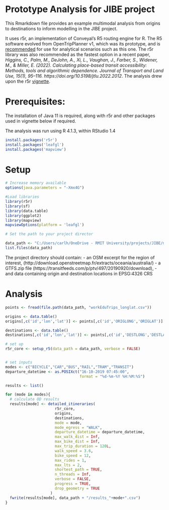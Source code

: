 # Prototype Analysis for JIBE project

This Rmarkdown file provides an example multimodal analysis from origins to destinations to inform modelling in the JIBE project.

It uses r5r, an implementation of Conveyal's R5 routing engine for R.  The R5 software evolved from OpenTripPlanner v1, which was its prototype, and is [recommended](http://docs.opentripplanner.org/en/latest/Version-Comparison/) for use for analytical scenarios such as this one. The r5r library was also recommended as the fastest option in a recent paper, *Higgins, C., Palm, M., DeJohn, A., Xi, L., Vaughan, J., Farber, S., Widener, M., & Miller, E. (2022). Calculating place-based transit accessibility: Methods, tools and algorithmic dependence. Journal of Transport and Land Use, 15(1), 95–116. https://doi.org/10.5198/jtlu.2022.2012*.  The analysis drew upon the r5r [vignette](https://cran.r-project.org/web/packages/r5r/vignettes/intro_to_r5r.html).

# Prerequisites:
The installation of Java 11 is required, along with r5r and other packages used in vignette below if required.

The analysis was run using R 4.1.3, within RStudio 1.4

```r
install.packages('r5r')
install.packages('leafgl')
install.packages('mapview')
```

# Setup
```r
# Increase memory available
options(java.parameters = "-Xmx4G")

#Load libraries
library(r5r)
library(sf)
library(data.table)
library(ggplot2)
library(mapview)
mapviewOptions(platform = 'leafgl')

# Set the path to your project director

data_path <- "C:/Users/carlh/OneDrive - RMIT University/projects/JIBE/multimodal_analysis_example"
list.files(data_path)
```
The project directory should contain:
- an OSM excerpt for the region of interest, (http://download.openstreetmap.fr/extracts/oceania/australia/)
- a GTFS.zip file (https://transitfeeds.com/p/ptv/497/20190920/download), 
- and data containing origin and destination locations in EPSG:4326 CRS


# Analysis
```r
points <- fread(file.path(data_path, "workEduTrips_longlat.csv"))

origins <- data.table()
origins[,c('id','lon','lat')] <- points[,c('id','ORIGLONG','ORIGLAT')]

destinations <- data.table()
destinations[,c('id','lon','lat')] <- points[,c('id','DESTLONG','DESTLAT')]

# set up
r5r_core <- setup_r5(data_path = data_path, verbose = FALSE)


# set inputs
modes <- c("BICYCLE","CAR","BUS","RAIL","TRAM","TRANSIT")
departure_datetime <- as.POSIXct("16-10-2019 07:45:00",
                                 format = "%d-%m-%Y %H:%M:%S")

results <- list()

for (mode in modes){
  # calculate OD results
  results[mode] <- detailed_itineraries(  
                      r5r_core,
                      origins,
                      destinations,
                      mode = mode,
                      mode_egress = "WALK",
                      departure_datetime = departure_datetime,
                      max_walk_dist = Inf,
                      max_bike_dist = Inf,
                      max_trip_duration = 120L,
                      walk_speed = 3.6,
                      bike_speed = 12,
                      max_rides = 1,
                      max_lts = 2,
                      shortest_path = TRUE,
                      n_threads = Inf,
                      verbose = FALSE,
                      progress = TRUE,
                      drop_geometry = TRUE
                    )
  fwrite(results[mode], data_path + "/results_"+mode+".csv")
}
```
